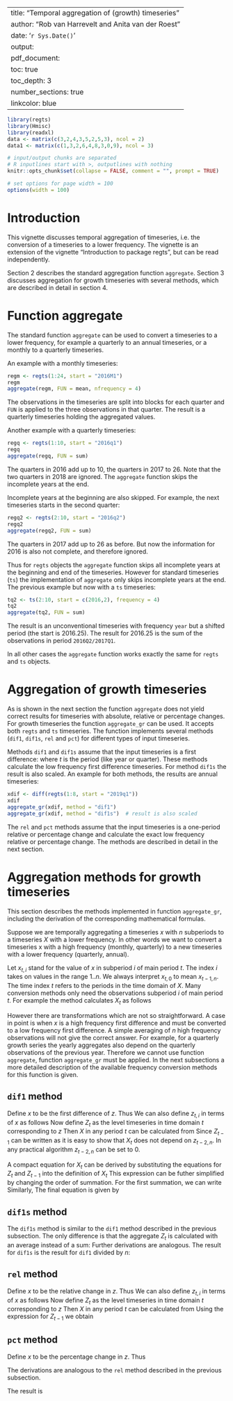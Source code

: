 
---
title: "Temporal aggregation of (growth) timeseries"
author: "Rob van Harrevelt and Anita van der Roest"
date: '`r Sys.Date()`'
output:
  pdf_document:
    toc: true
    toc_depth: 3
    number_sections: true
linkcolor: blue    
---
<!--
%\VignetteEngine{knitr::rmarkdown}
%\VignetteIndexEntry{Introduction package regts}
-->

\newcommand{\longerpage}[1][1]{\enlargethispage{#1\baselineskip}}
\newcommand{\shorterpage}[1][1]{\enlargethispage{-#1\baselineskip}}
\newcommand{\needlines}[1]{\Needspace{#1\baselineskip}}


```r
library(regts)
library(Hmisc)
library(readxl)
data <- matrix(c(3,2,4,3,5,2,5,3), ncol = 2)
data1 <- matrix(c(1,3,2,6,4,8,3,0,9), ncol = 3)

# input/output chunks are separated
# R inputlines start with >, outputlines with nothing
knitr::opts_chunk$set(collapse = FALSE, comment = "", prompt = TRUE)

# set options for page width = 100
options(width = 100)

```

# Introduction
This vignette discusses temporal aggregation of timeseries, i.e. the conversion 
of a timeseries to a lower frequency. 
The vignette is an extension of the vignette "Introduction to package regts", but can be read independently.

Section 2 describes the standard aggregation function `aggregate`. Section 3 discusses aggregation for growth timeseries with several methods, which are described in detail in section 4.


# Function aggregate
The standard function `aggregate` can be used to convert a timeseries to a lower 
frequency, for example a quarterly to an annual timeseries, or a monthly to a quarterly timeseries.

An example with a monthly timeseries:
```r
regm <- regts(1:24, start = "2016M1")
regm
aggregate(regm, FUN = mean, nfrequency = 4)
```
The observations in the timeseries are split into blocks for each quarter and `FUN` is applied to the three observations in that quarter. The result is a quarterly timeseries holding the aggregated values.

Another example with a quarterly timeseries:
```r
regq <- regts(1:10, start = "2016q1")
regq
aggregate(regq, FUN = sum)
```
The quarters in 2016 add up to 10, the quarters in 2017 to 26. Note that the two 
quarters in 2018 are ignored. The `aggregate` function skips the incomplete 
years at the end.

Incomplete years at the beginning are also skipped. For example, the next timeseries starts in the second quarter:

```r
regq2 <- regts(2:10, start = "2016q2")
regq2
aggregate(regq2, FUN = sum)
```

The quarters in 2017 add up to 26 as before. But now the information for 2016 
is also not complete, and therefore ignored. 

Thus for `regts` objects the `aggregate` function skips all incomplete years at the beginning and end of the timeseries. However for standard timeseries (`ts`) the implementation of `aggregate` only skips incomplete years at the end.
The previous example but now with a `ts` timeseries:

```r
tq2 <- ts(2:10, start = c(2016,2), frequency = 4)
tq2
aggregate(tq2, FUN = sum)
```

\longerpage[1]
The result is an unconventional timeseries with frequency `year` but a shifted period (the start is 2016.25). The result for 2016.25 is the sum of the observations in period `2016Q2/2017Q1`. 

In all other cases the `aggregate` function works exactly the same for `regts` and `ts` objects.

\newpage
# Aggregation of growth timeseries 
As is shown in the next section the function `aggregate` does not yield correct results for timeseries with absolute, relative or percentage changes. 
For growth timeseries the function `aggregate_gr` can be used. It accepts both `regts` and `ts` timeseries. The function implements several methods (`dif1`, `dif1s`, `rel` and `pct`) for different types of input timeseries.

Methods `dif1` and `dif1s` assume that the input timeseries is a first 
difference: 
\begin{displaymath}
 x_{t} = z_{t} - z_{t-1}
\end{displaymath}
where $t$ is the period (like year or quarter). These methods calculate the low frequency first difference timeseries. For method `dif1s` the result is also scaled.
An example for both methods, the results are annual timeseries:

```r
xdif <- diff(regts(1:8, start = "2019q1"))
xdif
aggregate_gr(xdif, method = "dif1")
aggregate_gr(xdif, method = "dif1s")  # result is also scaled
```

The `rel` and `pct` methods assume that the input timeseries is a one-period 
relative or percentage change and calculate the exact low frequency relative or percentage change.
The methods are described in detail in the next section.

# Aggregation methods for growth timeseries
This section describes the methods implemented in function `aggregate_gr`, including the derivation of the corresponding mathematical formulas. 

Suppose we are temporally aggregating a timeseries $x$ with $n$ subperiods to a 
timeseries $X$ with a lower frequency. In other words we want to convert a timeseries x with a high frequency (monthly, quarterly) to a new timeseries with a lower frequency (quarterly, annual).

Let $x_{t,i}$   stand for the value of $x$ in subperiod $i$ of main period $t$.
The index $i$ takes on values in the range $1 .. n$.
We always interpret $x_{t,0}$ to mean $x_{t-1,n}$.
The time index $t$ refers to the periods in the time domain of $X$.
Many conversion methods only need the observations subperiod $i$ of main period $t$.
For example the \texttt{mean} method calculates $X_t$ as follows
\begin{displaymath}
X_t = \sum_{i=1}^{n} x_{t,i}/n
\end{displaymath}

However there are transformations which are not so straightforward. A case in point is when $x$ is a high frequency first difference and must be converted to a low frequency first difference. A simple averaging of $n$ high frequency observations will not give the correct answer. For example, for a quarterly growth series the yearly aggregates also depend on the quarterly observations of the previous year. Therefore we cannot use function `aggregate`, function `aggregate_gr` must be applied. In the next subsections a more detailed description of the available frequency conversion methods for this function is given.

## `dif1` method 
Define $x$ to be the first difference  of $z$. Thus
\begin{displaymath}
 x_{t,i} = z_{t,i} - z_{t,i-1}
\end{displaymath}
We can also define $z_{t,i}$ in terms of $x$ as follows
\begin{eqnarray*}
z_{t,i} & = & z_{t,i-1} + x_{t,i}\\
        & = & z_{t-1,n} + \sum_{j=1}^{i} x_{t,j}
\end{eqnarray*}
Now define $Z_t$ as the level timeseries in time domain $t$ corresponding
to $z$
\begin{eqnarray*}
Z_t &=& \sum_{i=1}^{n} z_{t,i}\\
    &=& \sum_{i=1}^{n} z_{t-1,n} + \sum_{i=1}^{n} \sum_{j=1}^{i} x_{t,j}\\
    &=& \sum_{i=1}^{n} z_{t-2,n} + \sum_{i=1}^{n} \sum_{j=1}^{n} x_{t-1,j} + \sum_{i=1}^{n} \sum_{j=1}^{i} x_{t,j}
\end{eqnarray*}
Then $X$ in any period $t$ can be calculated from
\begin{displaymath}
X_t = Z_t - Z_{t-1}
\end{displaymath}
Since $Z_{t-1}$ can be written as
\begin{displaymath}
Z_{t-1} = \sum_{i=1}^{n} z_{t-2,n} + \sum_{i=1}^{n} \sum_{j=1}^{i} x_{t-1,j}\\
\end{displaymath}
it is easy to show that $X_t$ does not depend on $z_{t-2,n}$.
In any practical algorithm $z_{t-2,n}$ can be set to 0.

A compact equation for $X_t$ can be derived by substituting the equations for
$Z_t$ and $Z_{t-1}$ into the definition of $X_t$
\begin{displaymath}
X_t = \sum_{i=1}^n
        \left(
          \sum_{j=i+1}^n x_{t-1,j} + \sum_{j=1}^i x_{t,j}
        \right) 
\end{displaymath}
This expression can be futher simplified by changing the order of summation.
For the first summation, we can write
\begin{displaymath}
 \sum_{i=1}^n  \sum_{j=i+1}^n x_{t-1,j} = \sum_{j=2}^n \sum_{i=1}^{j-1} x_{t-1,j}
                    = \sum_{j=2}^n  (j-1) x_{t-1,j}
\end{displaymath}
Similarly,
\begin{displaymath}
 \sum_{i=1}^n  \sum_{j=1}^i x_{t,j} = \sum_{j=1}^n  \sum_{i=j}^{n} x_{t,j} =
                             \sum_{j=1}^n  (n - j + 1) x_{t,j}
\end{displaymath}
The final equation is given by
\begin{displaymath}
X_t =  \left(  \sum_{j=2}^n  (j-1) x_{t-1,j} +  \sum_{j=1}^n  (n - j + 1) x_{t,j} \right) 
\end{displaymath}


## `dif1s` method 
The `dif1s` method is similar to the `dif1` method described in the previous 
subsection. The only difference is that  the aggregate $Z_t$ is calculated with
an average instead of a sum:
\begin{eqnarray*}
Z_t &=& \sum_{i=1}^{n} z_{t,i}/n\\
\end{eqnarray*}
Further derivations are analogous.
The result for `dif1s` is the result for `dif1` divided by $n$:
\begin{displaymath}
X_t =  \left(  \sum_{j=2}^n  (j-1) x_{t-1,j} +  \sum_{j=1}^n  (n - j + 1) x_{t,j} \right) / n
\end{displaymath}


## `rel` method 
Define $x$ to be the relative change in $z$. Thus
\begin{displaymath}
 x_{t,i} = (z_{t,i} - z_{t,i-1}) / z_{t,i-1}
\end{displaymath}
We can also define $z_{t,i}$ in terms of $x$ as follows
\begin{eqnarray*}
z_{t,i} & = & z_{t,i-1}(1 + x_{t,i})\\
        & = & z_{t-1,n}  \prod_{j=1}^{i}(1+ x_{t,j})\\
        & = & z_{t-2,n} \prod_{j=1}^{n}(1+ x_{t-1,j}) \prod_{j=1}^{i}(1+ x_{t,j})
\end{eqnarray*}
Now define $Z_t$ as the level timeseries in time domain $t$ corresponding
to $z$
\begin{eqnarray*}
Z_t &=& \sum_{i=1}^{n} z_{t,i}\\
    &=&  z_{t-1,n} \sum_{i=1}^{n} \prod_{j=1}^{i}(1+ x_{t,j})\\
    &=&  z_{t-2,n} \prod_{j=1}^{n}(1+ x_{t-1,j}) \sum_{i=1}^{n} \prod_{j=1}^{i}(1+ x_{t,j})
\end{eqnarray*}
Then $X$ in any period $t$ can be calculated from
\begin{displaymath}
X_t = Z_t / Z_{t-1} - 1
\end{displaymath}
Using the expression for $Z_{t-1}$
\begin{displaymath}
Z_{t-1} = z_{t-2,n}  \sum_{i=1}^{n} \prod_{j=1}^{i}(1+ x_{t-1,j})
\end{displaymath}
we obtain
\begin{displaymath}
X_t = \frac{\prod_{j=2}^{n}(1+ x_{t-1,j}) \sum_{i=1}^{n} \prod_{j=1}^{i}(1+ x_{t,j})}
{1 + \sum_{i=2}^{n} \prod_{j=2}^{i}(1+ x_{t-1,j})} - 1
\end{displaymath}


## `pct` method 
Define $x$ to be the percentage change in $z$. Thus
\begin{displaymath}
 x_{t,i} = 100 (z_{t,i} - z_{t,i-1}) / z_{t,i-1}
\end{displaymath}

The derivations are analogous to the `rel` method described in the previous subsection. 

The result is
\begin{displaymath}
X_t = 100 \frac{\prod_{j=2}^{n}(1+ x_{t-1,j}/100) \sum_{i=1}^{n} \prod_{j=1}^{i}(1+ x_{t,j}/100)}
{1 + \sum_{i=2}^{n} \prod_{j=2}^{i}(1+ x_{t-1,j}/100)} - 1
\end{displaymath}

<!--
-->













